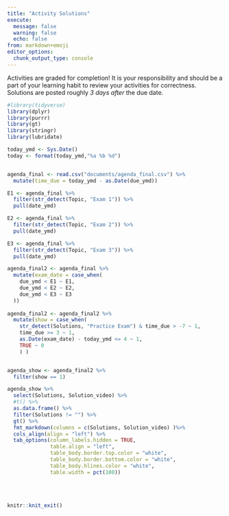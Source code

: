 ```yaml
---
title: "Activity Solutions"
execute:
  message: false
  warning: false
  echo: false
from: markdown+emoji
editor_options: 
  chunk_output_type: console
---
```


Activities are graded for completion! It is your responsibility and should be a part of your learning habit to review your activities for correctness. Solutions are posted roughly *3 days after* the due date.

```r
#library(tidyverse)
library(dplyr)
library(purrr)
library(gt)
library(stringr)
library(lubridate)

today_ymd <- Sys.Date()
today <- format(today_ymd,"%a %b %d")


agenda_final <- read.csv("documents/agenda_final.csv") %>% 
  mutate(time_due = today_ymd - as.Date(due_ymd))

E1 <- agenda_final %>% 
  filter(str_detect(Topic, "Exam 1")) %>% 
  pull(date_ymd)

E2 <- agenda_final %>% 
  filter(str_detect(Topic, "Exam 2")) %>% 
  pull(date_ymd)

E3 <- agenda_final %>% 
  filter(str_detect(Topic, "Exam 3")) %>% 
  pull(date_ymd)

agenda_final2 <- agenda_final %>% 
  mutate(exam_date = case_when(
    due_ymd < E1 ~ E1,
    due_ymd < E2 ~ E2,
    due_ymd < E3 ~ E3
  ))
  
agenda_final2 <- agenda_final2 %>% 
  mutate(show = case_when(
    str_detect(Solutions, "Practice Exam") & time_due > -7 ~ 1,
    time_due >= 3 ~ 1,
    as.Date(exam_date) - today_ymd <= 4 ~ 1,
    TRUE ~ 0
    ) )


agenda_show <- agenda_final2 %>% 
  filter(show == 1)

```

```r
agenda_show %>% 
  select(Solutions, Solution_video) %>% 
  #t() %>% 
  as.data.frame() %>% 
  filter(Solutions != "") %>% 
  gt() %>% 
  fmt_markdown(columns = c(Solutions, Solution_video) )%>%
  cols_align(align = "left") %>% 
  tab_options(column_labels.hidden = TRUE,
              table.align = "left",
              table_body.border.top.color = "white",
              table_body.border.bottom.color = "white",
              table_body.hlines.color = "white",
              table.width = pct(100))

```

<br><br>

```r
knitr::knit_exit()
```
